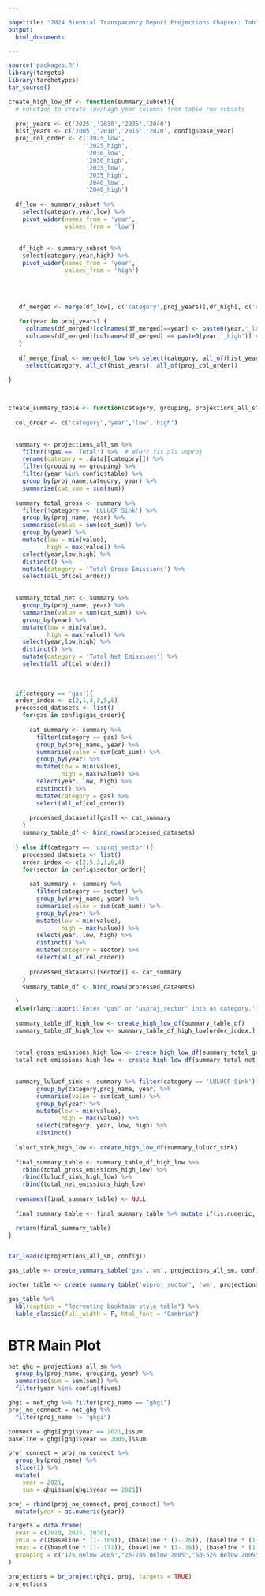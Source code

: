 ```yaml
---

pagetitle: "2024 Biennial Transparency Report Projections Chapter: Tables & Figures"
output:
  html_document:

---
```




```r
source('packages.R')
library(targets)
library(tarchetypes)
tar_source()

```


```r

create_high_low_df <- function(summary_subset){
  # Function to create low/high year columns from table row subsets
  
  proj_years <- c('2025','2030','2035','2040')
  hist_years <- c('2005','2010','2015','2020', config$base_year)
  proj_col_order <- c('2025_low',
                      '2025_high',
                      '2030_low',
                      '2030_high',
                      '2035_low',
                      '2035_high',
                      '2040_low',
                      '2040_high')
 
  df_low <- summary_subset %>% 
    select(category,year,low) %>%
    pivot_wider(names_from = 'year',
                values_from = 'low')
  
  
   df_high <- summary_subset %>% 
    select(category,year,high) %>%
    pivot_wider(names_from = 'year',
                values_from = 'high')
   
    

  
   df_merged <- merge(df_low[, c('category',proj_years)],df_high[, c('category',proj_years)], by = 'category', suffix = c('','_high'))
   
   for(year in proj_years) {
     colnames(df_merged)[colnames(df_merged)==year] <- paste0(year,'_low')
     colnames(df_merged)[colnames(df_merged) == paste0(year,'_high')] <- paste0(year,'_high')
   }
   
   df_merge_final <- merge(df_low %>% select(category, all_of(hist_years)), df_merged) %>%
     select(category, all_of(hist_years), all_of(proj_col_order))
  
}



create_summary_table <- function(category, grouping, projections_all_sm, config) {
  
  col_order <- c('category','year','low','high')

  
  summary <- projections_all_sm %>%
    filter(!gas == 'Total') %>%  # WTH?? fix pls usproj
    rename(category = .data[[category]]) %>% 
    filter(grouping == grouping) %>%
    filter(year %in% config$table) %>% 
    group_by(proj_name,category, year) %>%
    summarise(cat_sum = sum(sum))
  
  summary_total_gross <- summary %>%
    filter(!category == 'LULUCF Sink') %>%
    group_by(proj_name, year) %>%
    summarise(value = sum(cat_sum)) %>%
    group_by(year) %>%
    mutate(low = min(value),
           high = max(value)) %>% 
    select(year,low,high) %>% 
    distinct() %>%
    mutate(category = 'Total Gross Emissions') %>% 
    select(all_of(col_order))

  
  summary_total_net <- summary %>%
    group_by(proj_name, year) %>%
    summarise(value = sum(cat_sum)) %>%
    group_by(year) %>%
    mutate(low = min(value),
           high = max(value)) %>%
    select(year,low,high) %>% 
    distinct() %>%
    mutate(category = 'Total Net Emissions') %>% 
    select(all_of(col_order))
  
  
  
  if(category == 'gas'){
  order_index <- c(2,1,4,3,5,6)
  processed_datasets <- list()
    for(gas in config$gas_order){
      
      cat_summary <- summary %>%
        filter(category == gas) %>%
        group_by(proj_name, year) %>%
        summarise(value = sum(cat_sum)) %>%
        group_by(year) %>%
        mutate(low = min(value),
               high = max(value)) %>%
        select(year, low, high) %>%
        distinct() %>%
        mutate(category = gas) %>% 
        select(all_of(col_order))
      
      processed_datasets[[gas]] <- cat_summary
    }
    summary_table_df <- bind_rows(processed_datasets)
    
  } else if(category == 'usproj_sector'){
    processed_datasets <- list()
    order_index <- c(2,5,3,1,6,4)
    for(sector in config$sector_order){
      
      cat_summary <- summary %>%
        filter(category == sector) %>%
        group_by(proj_name, year) %>%
        summarise(value = sum(cat_sum)) %>%
        group_by(year) %>%
        mutate(low = min(value),
               high = max(value)) %>%
        select(year, low, high) %>%
        distinct() %>%
        mutate(category = sector) %>% 
        select(all_of(col_order))
      
      processed_datasets[[sector]] <- cat_summary
    }
    summary_table_df <- bind_rows(processed_datasets)
    
  }
  else{rlang::abort('Enter "gas" or "usproj_sector" into as category.')}
  
  summary_table_df_high_low <- create_high_low_df(summary_table_df)
  summary_table_df_high_low <- summary_table_df_high_low[order_index,]
  
  
  total_gross_emissions_high_low <- create_high_low_df(summary_total_gross)
  total_net_emissions_high_low <- create_high_low_df(summary_total_net)

  
  summary_lulucf_sink <- summary %>% filter(category == 'LULUCF Sink')%>%
        group_by(category,proj_name, year) %>%
        summarise(value = sum(cat_sum)) %>%
        group_by(year) %>%
        mutate(low = min(value),
               high = max(value)) %>%
        select(category, year, low, high) %>%
        distinct()
  
  lulucf_sink_high_low <- create_high_low_df(summary_lulucf_sink)
  
  final_summary_table <- summary_table_df_high_low %>%
    rbind(total_gross_emissions_high_low) %>% 
    rbind(lulucf_sink_high_low) %>% 
    rbind(total_net_emissions_high_low)
  
  rownames(final_summary_table) <- NULL
  
  final_summary_table <- final_summary_table %>% mutate_if(is.numeric, round)

  return(final_summary_table)
}



```

```r

tar_load(c(projections_all_sm, config))

gas_table <- create_summary_table('gas','wm', projections_all_sm, config)

sector_table <- create_summary_table('usproj_sector', 'wm', projections_all_sm, config)

```

```r
gas_table %>% 
  kbl(caption = "Recreating booktabs style table") %>%
  kable_classic(full_width = F, html_font = "Cambria")

```









# BTR Main Plot

```r
net_ghg = projections_all_sm %>%
  group_by(proj_name, grouping, year) %>%
  summarise(sum = sum(sum)) %>%
  filter(year %in% config$fives)

ghgi = net_ghg %>% filter(proj_name == "ghgi")
proj_no_connect = net_ghg %>% 
  filter(proj_name != "ghgi")

connect = ghgi[ghgi$year == 2021,]$sum
baseline = ghgi[ghgi$year == 2005,]$sum

proj_connect = proj_no_connect %>% 
  group_by(proj_name) %>%
  slice(1) %>%
  mutate(
    year = 2021,
    sum = ghgi$sum[ghgi$year == 2021])

proj = rbind(proj_no_connect, proj_connect) %>%
  mutate(year = as.numeric(year))

targets = data.frame(
  year = c(2020, 2025, 2030),
  ymin = c((baseline * (1-.169)), (baseline * (1-.26)), (baseline * (1-.50))),
  ymax = c((baseline * (1-.171)), (baseline * (1-.28)), (baseline * (1-.52))),
  grouping = c("17% Below 2005","26-28% Below 2005","50-52% Below 2005")
)
```

```r
projections = br_project(ghgi, proj, targets = TRUE)
projections
```

